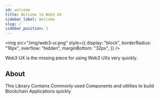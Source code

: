```yaml
---
id: welcome
title: Welcome to Web3 UX
sidebar_label: Welcome
slug: /
sidebar_position: 1
---
```


<img
  src="/img/web3-ui.png"
  style={{
    display: "block",
    borderRadius: "16px",
    overflow: "hidden",
    marginBottom: "32px",
  }}
/>

Web3 UX is the missing piece for using Web3 UXs very quickly.

## About

This Library Contains Commonly used Components and utilities to build Blockchain Applications quickly
